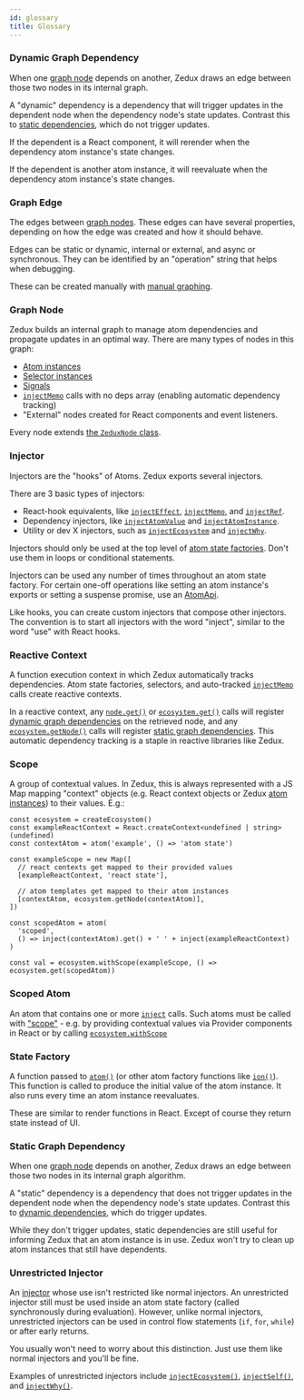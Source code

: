 ```yaml
---
id: glossary
title: Glossary
---
```


### Dynamic Graph Dependency

When one [graph node](#graph-node) depends on another, Zedux draws an edge between those two nodes in its internal graph.

A "dynamic" dependency is a dependency that will trigger updates in the dependent node when the dependency node's state updates. Contrast this to [static dependencies](#static-graph-dependency), which do not trigger updates.

If the dependent is a React component, it will rerender when the dependency atom instance's state changes.

If the dependent is another atom instance, it will reevaluate when the dependency atom instance's state changes.

### Graph Edge

The edges between [graph nodes](#graph-node). These edges can have several properties, depending on how the edge was created and how it should behave.

Edges can be static or dynamic, internal or external, and async or synchronous. They can be identified by an "operation" string that helps when debugging.

These can be created manually with [manual graphing](../../walkthrough/destruction#manual-graphing).

### Graph Node

Zedux builds an internal graph to manage atom dependencies and propagate updates in an optimal way. There are many types of nodes in this graph:

- [Atom instances](./classes/AtomInstance)
- [Selector instances](./classes/SelectorInstance.mdx)
- [Signals](./classes/Signal)
- [`injectMemo`](/not-done?path=./injectors/injectMemo) calls with no deps array (enabling automatic dependency tracking)
- "External" nodes created for React components and event listeners.

Every node extends [the `ZeduxNode` class](./classes/ZeduxNode).

### Injector

Injectors are the "hooks" of Atoms. Zedux exports several injectors.

There are 3 basic types of injectors:

- React-hook equivalents, like [`injectEffect`](/not-done?path=./injectors/injectEffect), [`injectMemo`](/not-done?path=./injectors/injectMemo), and [`injectRef`](/not-done?path=./injectors/injectRef).
- Dependency injectors, like [`injectAtomValue`](/not-done?path=./injectors/injectAtomValue) and [`injectAtomInstance`](/not-done?path=./injectors/injectAtomInstance).
- Utility or dev X injectors, such as [`injectEcosystem`](/not-done?path=./injectors/injectEcosystem) and [`injectWhy`](/not-done?path=./injectors/injectWhy).

Injectors should only be used at the top level of [atom state factories](#state-factory). Don't use them in loops or conditional statements.

Injectors can be used any number of times throughout an atom state factory. For certain one-off operations like setting an atom instance's exports or setting a suspense promise, use an [AtomApi](./classes/AtomApi).

Like hooks, you can create custom injectors that compose other injectors. The convention is to start all injectors with the word "inject", similar to the word "use" with React hooks.

### Reactive Context

A function execution context in which Zedux automatically tracks dependencies. Atom state factories, selectors, and auto-tracked [`injectMemo`](/not-done?path=./injectors/injectMemo#auto-tracking) calls create reactive contexts.

In a reactive context, any [`node.get()`](./classes/ZeduxNode#get) or [`ecosystem.get()`](./classes/Ecosystem#get) calls will register [dynamic graph dependencies](#dynamic-graph-dependency) on the retrieved node, and any [`ecosystem.getNode()`](./classes/Ecosystem#getnode) calls will register [static graph dependencies](#static-graph-dependency). This automatic dependency tracking is a staple in reactive libraries like Zedux.

### Scope

A group of contextual values. In Zedux, this is always represented with a JS Map mapping "context" objects (e.g. React context objects or Zedux [atom instances](./classes/AtomInstance)) to their values. E.g.:

```tsx live ecosystemId=scope-example resultVar=val version=2
const ecosystem = createEcosystem()
const exampleReactContext = React.createContext<undefined | string>(undefined)
const contextAtom = atom('example', () => 'atom state')

const exampleScope = new Map([
  // react contexts get mapped to their provided values
  [exampleReactContext, 'react state'],

  // atom templates get mapped to their atom instances
  [contextAtom, ecosystem.getNode(contextAtom)],
])

const scopedAtom = atom(
  'scoped',
  () => inject(contextAtom).get() + ' ' + inject(exampleReactContext)
)

const val = ecosystem.withScope(exampleScope, () => ecosystem.get(scopedAtom))
```

### Scoped Atom

An atom that contains one or more [`inject`](/not-done?path=./injectors/inject) calls. Such atoms must be called with ["scope"](#scope) - e.g. by providing contextual values via Provider components in React or by calling [`ecosystem.withScope`](/not-done?path=./classes/Ecoysstem#withscope)

### State Factory

A function passed to [`atom()`](./factories/atom) (or other atom factory functions like [`ion()`](/not-done?path=./factories/ion)). This function is called to produce the initial value of the atom instance. It also runs every time an atom instance reevaluates.

These are similar to render functions in React. Except of course they return state instead of UI.

### Static Graph Dependency

When one [graph node](#graph-node) depends on another, Zedux draws an edge between those two nodes in its internal graph algorithm.

A "static" dependency is a dependency that does not trigger updates in the dependent node when the dependency node's state updates. Contrast this to [dynamic dependencies](#dynamic-graph-dependency), which do trigger updates.

While they don't trigger updates, static dependencies are still useful for informing Zedux that an atom instance is in use. Zedux won't try to clean up atom instances that still have dependents.

### Unrestricted Injector

An [injector](#injector) whose use isn't restricted like normal injectors. An unrestricted injector still must be used inside an atom state factory (called synchronously during evaluation). However, unlike normal injectors, unrestricted injectors can be used in control flow statements (`if`, `for`, `while`) or after early returns.

You usually won't need to worry about this distinction. Just use them like normal injectors and you'll be fine.

Examples of unrestricted injectors include [`injectEcosystem()`](/not-done?path=./injectors/injectEcosystem), [`injectSelf()`](/not-done?path=./injectors/injectSelf), and [`injectWhy()`](/not-done?path=./injectors/injectWhy).
